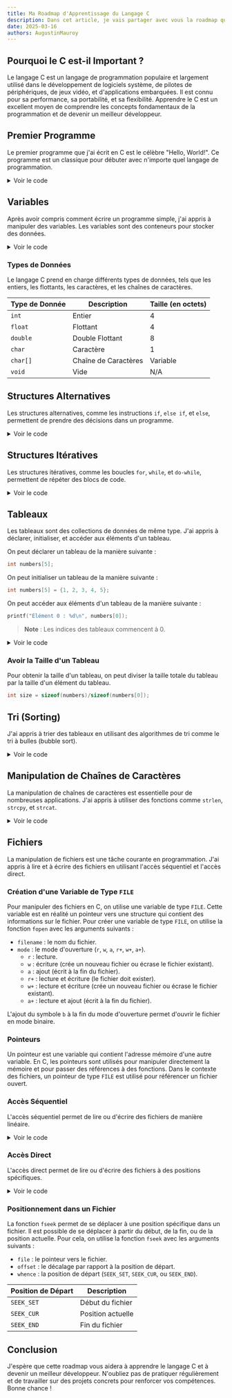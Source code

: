 ```yaml
---
title: Ma Roadmap d'Apprentissage du Langage C
description: Dans cet article, je vais partager avec vous la roadmap que j'ai suivie pour apprendre le langage C, ainsi que des exemples de code pour chaque étape.
date: 2025-03-16
authors: AugustinMauroy
---
```


## Pourquoi le C est-il Important ?

Le langage C est un langage de programmation populaire et largement utilisé dans le développement de logiciels système, de pilotes de périphériques, de jeux vidéo, et d'applications embarquées. Il est connu pour sa performance, sa portabilité, et sa flexibilité. Apprendre le C est un excellent moyen de comprendre les concepts fondamentaux de la programmation et de devenir un meilleur développeur.

## Premier Programme

Le premier programme que j'ai écrit en C est le célèbre "Hello, World!". Ce programme est un classique pour débuter avec n'importe quel langage de programmation.

<details>
<summary>Voir le code</summary>

```c
#include <stdio.h>
#include <stdlib.h>

int main(void) {
    printf("Hello, World!\n");

    return EXIT_SUCCESS;
}
```

</details>

## Variables

Après avoir compris comment écrire un programme simple, j'ai appris à manipuler des variables. Les variables sont des conteneurs pour stocker des données.

<details>
<summary>Voir le code</summary>

```c
#include <stdio.h>
#include <stdlib.h>

int main(void) {
    int age = 25;
    float height = 5.9;
    char initial = 'J';

    printf("Age: %d\n", age);
    printf("Height: %.1f\n", height);
    printf("Initial: %c\n", initial);

    return EXIT_SUCCESS;
}
```

</details>

### Types de Données

Le langage C prend en charge différents types de données, tels que les entiers, les flottants, les caractères, et les chaînes de caractères.


<table>
  <thead>
    <tr>
      <th>Type de Donnée</th>
      <th>Description</th>
      <th>Taille (en octets)</th>
    </tr>
  </thead>
  <tbody>
    <tr>
      <td><code>int</code></td>
      <td>Entier</td>
      <td>4</td>
    </tr>
    <tr>
      <td><code>float</code></td>
      <td>Flottant</td>
      <td>4</td>
    </tr>
    <tr>
      <td><code>double</code></td>
      <td>Double Flottant</td>
      <td>8</td>
    </tr>
    <tr>
      <td><code>char</code></td>
      <td>Caractère</td>
      <td>1</td>
    </tr>
    <tr>
      <td><code>char[]</code></td>
      <td>Chaîne de Caractères</td>
      <td>Variable</td>
    </tr>
    <tr>
      <td><code>void</code></td>
      <td>Vide</td>
      <td>N/A</td>
    </tr>
  </tbody>
</table>

## Structures Alternatives

Les structures alternatives, comme les instructions `if`, `else if`, et `else`, permettent de prendre des décisions dans un programme.

<details>
<summary>Voir le code</summary>

```c
#include <stdio.h>
#include <stdlib.h>

int main(void) {
    int number = 10;

    if (number > 0) {
        printf("Le nombre est positif.\n");
    } else if (number < 0) {
        printf("Le nombre est négatif.\n");
    } else {
        printf("Le nombre est zéro.\n");
    }

    return EXIT_SUCCESS;
}
```

</details>

## Structures Itératives

Les structures itératives, comme les boucles `for`, `while`, et `do-while`, permettent de répéter des blocs de code.

<details>
<summary>Voir le code</summary>

```c
#include <stdio.h>
#include <stdlib.h>

int main(void) {
    for (int i = 0; i < 5; i++) {
        printf("Itération %d\n", i);
    }

    int j = 0;
    while (j < 5) {
        printf("Itération %d\n", j);
        j++;
    }

    int k = 0;
    do {
        printf("Itération %d\n", k);
        k++;
    } while (k < 5);

    return EXIT_SUCCESS;
}
```

</details>

## Tableaux

Les tableaux sont des collections de données de même type. J'ai appris à déclarer, initialiser, et accéder aux éléments d'un tableau.

On peut déclarer un tableau de la manière suivante :

```c
int numbers[5];
```

On peut initialiser un tableau de la manière suivante :

```c
int numbers[5] = {1, 2, 3, 4, 5};
```

On peut accéder aux éléments d'un tableau de la manière suivante :

```c
printf("Élément 0 : %d\n", numbers[0]);
```

> **Note** : Les indices des tableaux commencent à 0.

<details>

<summary>Voir le code</summary>

```c
#include <stdio.h>
#include <stdlib.h>

int main(void) {
    int numbers[5] = {1, 2, 3, 4, 5};

    for (int i = 0; i < 5; i++) {
        printf("Élément %d : %d\n", i, numbers[i]);
    }

    return EXIT_SUCCESS;
}
```

</details>

### Avoir la Taille d'un Tableau

Pour obtenir la taille d'un tableau, on peut diviser la taille totale du tableau par la taille d'un élément du tableau.

```c
int size = sizeof(numbers)/sizeof(numbers[0]);
```


## Tri (Sorting)

J'ai appris à trier des tableaux en utilisant des algorithmes de tri comme le tri à bulles (bubble sort).

<details>
<summary>Voir le code</summary>

```c
#include <stdio.h>
#include <stdlib.h>

void bubbleSort(int arr[], int n) {
    for (int i = 0; i < n-1; i++) {
        for (int j = 0; j < n-i-1; j++) {
            if (arr[j] > arr[j+1]) {
                int temp = arr[j];
                arr[j] = arr[j+1];
                arr[j+1] = temp;
            }
        }
    }
}

int main(void) {
    int arr[] = {64, 34, 25, 12, 22, 11, 90};
    int n = sizeof(arr)/sizeof(arr[0]);

    bubbleSort(arr, n);

    printf("Tableau trié : ");
    for (int i = 0; i < n; i++) {
        printf("%d ", arr[i]);
    }

    return EXIT_SUCCESS;
}
```

</details>

## Manipulation de Chaînes de Caractères

La manipulation de chaînes de caractères est essentielle pour de nombreuses applications. J'ai appris à utiliser des fonctions comme `strlen`, `strcpy`, et `strcat`.

<details>
<summary>Voir le code</summary>

```c
#include <stdio.h>
#include <string.h>

int main(void) {
    char str1[50] = "Hello";
    char str2[50] = "World";
    char str3[50];

    strcpy(str3, str1);
    strcat(str3, " ");
    strcat(str3, str2);

    printf("Chaîne concaténée : %s\n", str3);
    printf("Longueur de la chaîne : %lu\n", strlen(str3));

    return EXIT_SUCCESS;
}
```

</details>

## Fichiers

La manipulation de fichiers est une tâche courante en programmation. J'ai appris à lire et à écrire des fichiers en utilisant l'accès séquentiel et l'accès direct.

### Création d'une Variable de Type `FILE`

Pour manipuler des fichiers en C, on utilise une variable de type `FILE`. Cette variable est en réalité un pointeur vers une structure qui contient des informations sur le fichier. Pour créer une variable de type `FILE`, on utilise la fonction `fopen` avec les arguments suivants :

- `filename` : le nom du fichier.
- `mode` : le mode d'ouverture (`r`, `w`, `a`, `r+`, `w+`, `a+`).
  - `r` : lecture.
  - `w` : écriture (crée un nouveau fichier ou écrase le fichier existant).
  - `a` : ajout (écrit à la fin du fichier).
  - `r+` : lecture et écriture (le fichier doit exister).
  - `w+` : lecture et écriture (crée un nouveau fichier ou écrase le fichier existant).
  - `a+` : lecture et ajout (écrit à la fin du fichier).

L'ajout du symbole `b` à la fin du mode d'ouverture permet d'ouvrir le fichier en mode binaire.

### Pointeurs

Un pointeur est une variable qui contient l'adresse mémoire d'une autre variable. En C, les pointeurs sont utilisés pour manipuler directement la mémoire et pour passer des références à des fonctions. Dans le contexte des fichiers, un pointeur de type `FILE` est utilisé pour référencer un fichier ouvert.

### Accès Séquentiel

L'accès séquentiel permet de lire ou d'écrire des fichiers de manière linéaire.

<details>
<summary>Voir le code</summary>

```c
#include <stdio.h>
#include <stdlib.h>

int main(void) {
    FILE *file = fopen("example.txt", "w");
    if (file == NULL) {
        printf("Erreur lors de l'ouverture du fichier.\n");
        return EXIT_FAILURE;
    }

    fprintf(file, "Bonjour, monde!\n");
    fclose(file);

    file = fopen("example.txt", "r");
    if (file == NULL) {
        printf("Erreur lors de l'ouverture du fichier.\n");
        return EXIT_FAILURE;
    }

    char buffer[100];
    while (fgets(buffer, sizeof(buffer), file)) {
        printf("%s", buffer);
    }

    fclose(file);
    return EXIT_SUCCESS;
}
```

</details>

### Accès Direct

L'accès direct permet de lire ou d'écrire des fichiers à des positions spécifiques.

<details>
<summary>Voir le code</summary>

```c
#include <stdio.h>
#include <stdlib.h>

int main(void) {
    FILE *file = fopen("example.txt", "w+");
    if (file == NULL) {
        printf("Erreur lors de l'ouverture du fichier.\n");
        return EXIT_FAILURE;
    }

    fputs("Bonjour, monde!\n", file);
    fseek(file, 0, SEEK_SET);

    char buffer[100];
    fgets(buffer, sizeof(buffer), file);
    printf("%s", buffer);

    fclose(file);
    return EXIT_SUCCESS;
}
```

</details>

### Positionnement dans un Fichier

La fonction `fseek` permet de se déplacer à une position spécifique dans un fichier. Il est possible de se déplacer à partir du début, de la fin, ou de la position actuelle. Pour cela, on utilise la fonction `fseek` avec les arguments suivants :

- `file` : le pointeur vers le fichier.
- `offset` : le décalage par rapport à la position de départ.
- `whence` : la position de départ (`SEEK_SET`, `SEEK_CUR`, ou `SEEK_END`).

<table>
  <thead>
    <tr>
      <th>Position de Départ</th>
      <th>Description</th>
    </tr>
  </thead>
  <tbody>
    <tr>
      <td><code>SEEK_SET</code></td>
      <td>Début du fichier</td>
    </tr>
    <tr>
      <td><code>SEEK_CUR</code></td>
      <td>Position actuelle</td>
    </tr>
    <tr>
      <td><code>SEEK_END</code></td>
      <td>Fin du fichier</td>
    </tr>
  </tbody>
</table>

## Conclusion

J'espère que cette roadmap vous aidera à apprendre le langage C et à devenir un meilleur développeur. N'oubliez pas de pratiquer régulièrement et de travailler sur des projets concrets pour renforcer vos compétences. Bonne chance !

